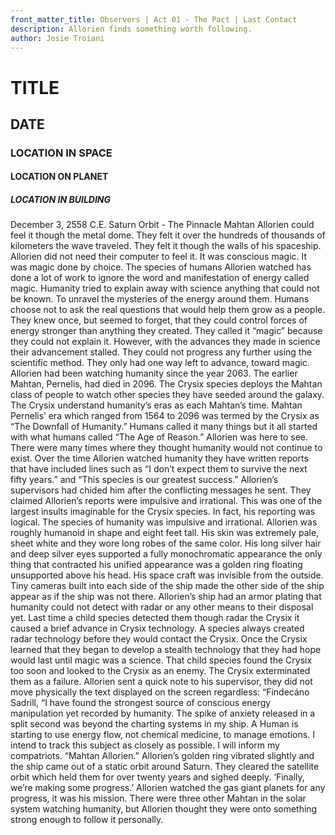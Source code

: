 ```yaml
---
front_matter_title: Observers | Act 01 - The Pact | Last Contact
description: Allorien finds something worth following.
author: Josie Troiani
---
```

# TITLE

## DATE

### LOCATION IN SPACE

#### LOCATION ON PLANET

##### LOCATION IN BUILDING

December 3, 2558 C.E.
Saturn Orbit - The Pinnacle
Mahtan Allorien could feel it though the metal dome. They felt it over the hundreds of thousands of kilometers the wave traveled. They felt it though the walls of his spaceship. Allorien did not need their computer to feel it. It was conscious magic. It was magic done by choice. The species of humans Allorien watched has done a lot of work to ignore the word and manifestation of energy called magic.
Humanity tried to explain away with science anything that could not be known. To unravel the mysteries of the energy around them. Humans choose not to ask the real questions that would help them grow as a people. They knew once, but seemed to forget, that they could control forces of energy stronger than anything they created. They called it “magic” because they could not explain it. However, with the advances they made in science their advancement stalled. They could not progress any further using the scientific method. They only had one way left to advance, toward magic.
Allorien had been watching humanity since the year 2063. The earlier Mahtan, Pernelis, had died in 2096. The Crysix species deploys the Mahtan class of people to watch other species they have seeded around the galaxy. The Crysix understand humanity’s eras as each Mahtan’s time. Mahtan Pernelis’ era which ranged from 1564 to 2096 was termed by the Crysix as “The Downfall of Humanity.” Humans called it many things but it all started with what humans called “The Age of Reason.”
Allorien was here to see. There were many times where they thought humanity would not continue to exist. Over the time Allorien watched humanity they have written reports that have included lines such as “I don’t expect them to survive the next fifty years.” and “This species is our greatest success.” Allorien’s supervisors had chided him after the conflicting messages he sent. They claimed Allorien’s reports were impulsive and irrational. This was one of the largest insults imaginable for the Crysix species. In fact, his reporting was logical. The species of humanity was impulsive and irrational.
Allorien was roughly humanoid in shape and eight feet tall. His skin was extremely pale, sheet white and they wore long robes of the same color. His long silver hair and deep silver eyes supported a fully monochromatic appearance the only thing that contracted his unified appearance was a golden ring floating unsupported above his head.
His space craft was invisible from the outside. Tiny cameras built into each side of the ship made the other side of the ship appear as if the ship was not there. Allorien’s ship had an armor plating that humanity could not detect with radar or any other means to their disposal yet.
Last time a child species detected them though radar the Crysix it caused a brief advance in Crysix technology. A species always created radar technology before they would contact the Crysix. Once the Crysix learned that they began to develop a stealth technology that they had hope would last until magic was a science. That child species found the Crysix too soon and looked to the Crysix as an enemy. The Crysix exterminated them as a failure.
Allorien sent a quick note to his supervisor, they did not move physically the text displayed on the screen regardless:
“Findecáno Sadrill,
“I have found the strongest source of conscious energy manipulation yet recorded by humanity. The spike of anxiety released in a split second was beyond the charting systems in my ship. A Human is starting to use energy flow, not chemical medicine, to manage emotions. I intend to track this subject as closely as possible. I will inform my compatriots.
“Mahtan Allorien.”
Allorien’s golden ring vibrated slightly and the ship came out of a static orbit around Saturn. They cleared the satellite orbit which held them for over twenty years and sighed deeply. ‘Finally, we’re making some progress.’ Allorien watched the gas giant planets for any progress, it was his mission. There were three other Mahtan in the solar system watching humanity, but Allorien thought they were onto something strong enough to follow it personally.
